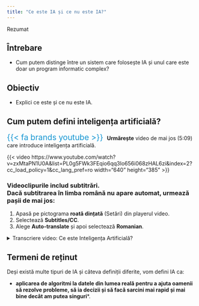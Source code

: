 ```yaml
---
title: "Ce este IA și ce nu este IA?"
---
```


::::::: overview-box
::: header
Rezumat
:::

::::: content
::: questions-col
## Întrebare

-   Cum putem distinge între un sistem care folosește IA și unul care este doar un program informatic complex?

:::

::: objectives-col
## Obiectiv

-   Explici ce este și ce nu este IA.

:::
:::::
:::::::

## Cum putem defini inteligența artificială?


<div style="margin-top: 10px;">
  <span style="font-size: 1.5em; color:#1696d2;">{{< fa brands youtube >}}</span><span style="margin-left: 10px;">**Urmărește** video de mai jos (5:09) care introduce inteligența artificială.</span>
</div>
{{< video https://www.youtube.com/watch?v=zxMtaPN1U0A&list=PL0g5FWk3FEqio6qq3Io656i068zHAL6zi&index=2?cc_load_policy=1&cc_lang_pref=ro width="640" height="385" >}}


::: {.callout-note icon="false" appearence="simple" collapse="true"}
### Videoclipurile includ subtitrări. <br> Dacă subtitrarea în limba română nu apare automat, urmează pașii de mai jos:


1.  Apasă pe pictograma **roată dințată** (Setări) din playerul video.
2.  Selectează **Subtitles/CC**.
3.  Alege **Auto-translate** și apoi selectează **Romanian**.

:::

<details>
  <summary>Transcriere video: Ce este Inteligența Artificială?</summary>
  <p>

**O introducere în IA**

Inteligența artificială (IA) a devenit un termen la modă, pe care probabil l-ai auzit recent în social media, în conversații sau la televizor. Cu toate acestea, conceptul nu este nou. De fapt, folosești IA de ani de zile, poate fără să-ți dai seama.

Uneori, IA este prezentată ca o forță capabilă să schimbe modul în care trăim, muncim și interacționăm. Dar, dincolo de entuziasmul exagerat, IA este un instrument – unul care a evoluat de-a lungul deceniilor, modelat de contribuțiile a nenumărați oameni din diverse domenii. Și nu este destinat doar celor care lucrează în tehnologie, este pentru noi toți.

**Ce este, de fapt, Inteligența Artificială?**

Pe scurt, IA este capacitatea unui sistem informatic de a învăța din date și erori anterioare, permițându-i să facă predicții din ce în ce mai precise pentru comportamente viitoare. Aceasta include o gamă largă de activități, cum ar fi:

- Rezolvarea problemelor
- Recunoașterea vorbirii
- Învățarea
- Luarea deciziilor

**Ce face ca un sistem IA să fie "inteligent"?**

La bază, IA este inteligența demonstrată de software sau mașini în îndeplinirea unor sarcini care, în mod normal, necesită inteligență umană.

De exemplu, când interacționezi cu Siri pe telefon, acesta nu manifestă inteligență în același mod ca un om. Mai degrabă, oamenii l-au programat să răspundă la anumite comenzi și să execute funcții, cum ar fi să-ți ofere prognoza meteo sau ultimele știri.

La fel, un robot care joacă șah cu un om face mișcări strategice, dar nu este inteligent în sens uman. Robotul doar urmează algoritmi și strategii cu care a fost programat. El învață din jocurile anterioare prin **învățare automată (machine learning)**, ceea ce îi permite să-și îmbunătățească performanța în timp.

**Testul Turing: O întrebare veche de zeci de ani**

Întrebarea dacă acțiunile unui robot echivalează cu inteligența nu este nouă. În 1950, Alan Turing, un renumit matematician și informatician, a pus întrebarea: "Cum putem determina dacă o mașină este inteligentă?"

Pentru a răspunde, el a creat faimosul **Test Turing**. În acest test, un evaluator uman interacționează (fără să vadă) fie cu un alt om, fie cu un computer, și trebuie să determine care dintre interlocutori este mașina. Scopul nu era ca mașina să dea răspunsul corect la o întrebare precum "2+2", ci să evalueze dacă răspunsul său este la fel cu cel al unui om, cu toate nuanțele sale.

**IA în viața de zi cu zi**

Astăzi, IA este tot mai prezentă în viața noastră. De exemplu:

- **Social Media**: Aplicații precum Instagram folosesc învățarea automată pentru a decide ce conținut să-ți afișeze, pe baza activității tale recente.
- **Servicii de streaming**: Un proces similar funcționează atunci când termini un serial, iar platforma îți recomandă ce să urmărești în continuare.

**Mituri și realitate**

Reprezentarea IA în filmele de la Hollywood este adesea inexactă. Unele filme prezintă IA ca având sentimente sau fiind superioară oamenilor. Aceste narațiuni sunt interpretări artistice menite să provoace gândirea, nu să reflecte cu acuratețe capacitățile reale ale IA.

Deși IA poate imita anumite aspecte ale inteligenței umane, este important să reținem că funcționează foarte diferit. IA nu are conștiință, emoții sau capacitatea de a înțelege contextul în același mod ca oamenii. Este un instrument creat și controlat de oameni, iar capacitățile sale sunt limitate la ceea ce a fost programată să facă.

De aceea, este esențial să înțelegem ce este cu adevărat IA. Acest lucru ne permite să distingem faptele de ficțiune.
  </p>
</details>


::: callout-definition
## Termeni de reținut

Deși există multe tipuri de IA și câteva definiții diferite, vom defini IA ca:

-  **aplicarea de algoritmi la datele din lumea reală pentru a ajuta oamenii să rezolve probleme, să ia decizii și să facă sarcini mai rapid și mai bine decât am putea singuri***.

:::




